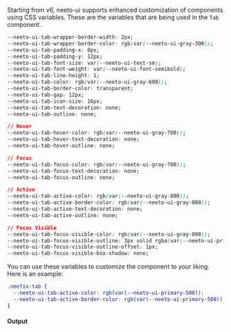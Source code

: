 Starting from v6, neeto-ui supports enhanced customization of components using
CSS variables. These are the variables that are being used in the `Tab`
component.

```css
--neeto-ui-tab-wrapper-border-width: 2px;
--neeto-ui-tab-wrapper-border-color: rgb(var(--neeto-ui-gray-300));
--neeto-ui-tab-padding-x: 8px;
--neeto-ui-tab-padding-y: 12px;
--neeto-ui-tab-font-size: var(--neeto-ui-text-sm);
--neeto-ui-tab-font-weight: var(--neeto-ui-font-semibold);
--neeto-ui-tab-line-height: 1;
--neeto-ui-tab-color: rgb(var(--neeto-ui-gray-600));
--neeto-ui-tab-border-color: transparent;
--neeto-ui-tab-gap: 12px;
--neeto-ui-tab-icon-size: 16px;
--neeto-ui-tab-text-decoration: none;
--neeto-ui-tab-outline: none;

// Hover
--neeto-ui-tab-hover-color: rgb(var(--neeto-ui-gray-700));
--neeto-ui-tab-hover-text-decoration: none;
--neeto-ui-tab-hover-outline: none;

// Focus
--neeto-ui-tab-focus-color: rgb(var(--neeto-ui-gray-700));
--neeto-ui-tab-focus-text-decoration: none;
--neeto-ui-tab-focus-outline: none;

// Active
--neeto-ui-tab-active-color: rgb(var(--neeto-ui-gray-800));
--neeto-ui-tab-active-border-color: rgb(var(--neeto-ui-gray-800));
--neeto-ui-tab-active-text-decoration: none;
--neeto-ui-tab-active-outline: none;

// Focus Visible
--neeto-ui-tab-focus-visible-color: rgb(var(--neeto-ui-gray-800));
--neeto-ui-tab-focus-visible-outline: 3px solid rgba(var(--neeto-ui-primary-500), 50%);
--neeto-ui-tab-focus-visible-outline-offset: 1px;
--neeto-ui-tab-focus-visible-box-shadow: none;
```

You can use these variables to customize the component to your liking. Here is
an example:

```css
.neetix-tab {
  --neeto-ui-tab-active-color: rgb(var(--neeto-ui-primary-500));
  --neeto-ui-tab-active-border-color: rgb(var(--neeto-ui-primary-500));
}
```

#### Output
